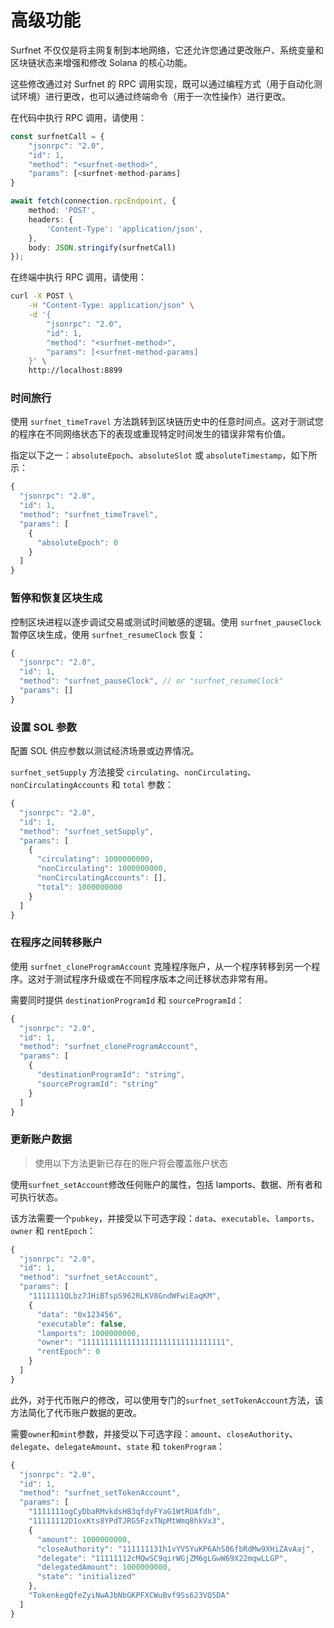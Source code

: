 
# 高级功能

Surfnet 不仅仅是将主网复制到本地网络，它还允许您通过更改账户、系统变量和区块链状态来增强和修改 Solana 的核心功能。

这些修改通过对 Surfnet 的 RPC 调用实现，既可以通过编程方式（用于自动化测试环境）进行更改，也可以通过终端命令（用于一次性操作）进行更改。

在代码中执行 RPC 调用，请使用：

```ts
const surfnetCall = {
    "jsonrpc": "2.0",
    "id": 1,
    "method": "<surfnet-method>",
    "params": [<surfnet-method-params]
}

await fetch(connection.rpcEndpoint, {
    method: 'POST',
    headers: {
        'Content-Type': 'application/json',
    },
    body: JSON.stringify(surfnetCall)
});
```

在终端中执行 RPC 调用，请使用：

```bash
curl -X POST \
    -H "Content-Type: application/json" \
    -d '{
        "jsonrpc": "2.0",
        "id": 1,
        "method": "<surfnet-method>",
        "params": [<surfnet-method-params]
    }' \
    http://localhost:8899
```

<ArticleSection name="自定义系统变量" id="customize-system-variables" level="h2" />

### 时间旅行

使用 `surfnet_timeTravel` 方法跳转到区块链历史中的任意时间点。这对于测试您的程序在不同网络状态下的表现或重现特定时间发生的错误非常有价值。

指定以下之一：`absoluteEpoch`、`absoluteSlot` 或 `absoluteTimestamp`，如下所示：

```ts
{
  "jsonrpc": "2.0",
  "id": 1,
  "method": "surfnet_timeTravel",
  "params": [
    {
      "absoluteEpoch": 0
    }
  ]
}
```

### 暂停和恢复区块生成

控制区块进程以逐步调试交易或测试时间敏感的逻辑。使用 `surfnet_pauseClock` 暂停区块生成，使用 `surfnet_resumeClock` 恢复：

```ts
{
  "jsonrpc": "2.0",
  "id": 1,
  "method": "surfnet_pauseClock", // or "surfnet_resumeClock"
  "params": []
}
```

<ArticleSection name="修改账户数据" id="modify-account-data" level="h2" />

### 设置 SOL 参数

配置 SOL 供应参数以测试经济场景或边界情况。

`surfnet_setSupply` 方法接受 `circulating`、`nonCirculating`、`nonCirculatingAccounts` 和 `total` 参数：

```ts
{
  "jsonrpc": "2.0",
  "id": 1,
  "method": "surfnet_setSupply",
  "params": [
    {
      "circulating": 1000000000,
      "nonCirculating": 1000000000,
      "nonCirculatingAccounts": [],
      "total": 1000000000
    }
  ]
}
```

### 在程序之间转移账户

使用 `surfnet_cloneProgramAccount` 克隆程序账户，从一个程序转移到另一个程序。这对于测试程序升级或在不同程序版本之间迁移状态非常有用。

需要同时提供 `destinationProgramId` 和 `sourceProgramId`：

```ts
{
  "jsonrpc": "2.0",
  "id": 1,
  "method": "surfnet_cloneProgramAccount",
  "params": [
    {
      "destinationProgramId": "string",
      "sourceProgramId": "string"
    }
  ]
}
```

### 更新账户数据

> 使用以下方法更新已存在的账户将会覆盖账户状态

使用`surfnet_setAccount`修改任何账户的属性，包括 lamports、数据、所有者和可执行状态。

该方法需要一个`pubkey`，并接受以下可选字段：`data`、`executable`、`lamports`、`owner` 和 `rentEpoch`：

```ts
{
  "jsonrpc": "2.0",
  "id": 1,
  "method": "surfnet_setAccount",
  "params": [
    "1111111QLbz7JHiBTspS962RLKV8GndWFwiEaqKM",
    {
      "data": "0x123456",
      "executable": false,
      "lamports": 1000000000,
      "owner": "11111111111111111111111111111111",
      "rentEpoch": 0
    }
  ]
}
```

此外，对于代币账户的修改，可以使用专门的`surfnet_setTokenAccount`方法，该方法简化了代币账户数据的更改。

需要`owner`和`mint`参数，并接受以下可选字段：`amount`、`closeAuthority`、`delegate`、`delegateAmount`、`state` 和 `tokenProgram`：

```ts
{
  "jsonrpc": "2.0",
  "id": 1,
  "method": "surfnet_setTokenAccount",
  "params": [
    "1111111ogCyDbaRMvkdsHB3qfdyFYaG1WtRUAfdh",
    "11111112D1oxKts8YPdTJRG5FzxTNpMtWmq8hkVx3",
    {
      "amount": 1000000000,
      "closeAuthority": "111111131h1vYVSYuKP6AhS86fbRdMw9XHiZAvAaj",
      "delegate": "11111112cMQwSC9qirWGjZM6gLGwW69X22mqwLLGP",
      "delegatedAmount": 1000000000,
      "state": "initialized"
    },
    "TokenkegQfeZyiNwAJbNbGKPFXCWuBvf9Ss623VQ5DA"
  ]
}
```